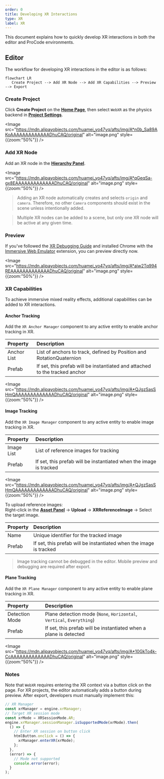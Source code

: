 ```yaml
---
order: 0  
title: Developing XR Interactions  
type: XR  
label: XR  
---  
```


This document explains how to quickly develop XR interactions in both the editor and ProCode environments.  

## Editor  

The workflow for developing XR interactions in the editor is as follows:  

```mermaid
flowchart LR
   Create Project --> Add XR Node --> Add XR Capabilities --> Preview --> Export
```  

### Create Project  

Click **Create Project** on the **[Home Page](/en/docs/interface/intro/#%E9%A6%96%E9%A1%B5)**, then select `WebXR` as the physics backend in **[Project Settings](/en/docs/interface/sidebar/#%E9%A1%B9%E7%9B%AE%E8%AE%BE%E7%BD%AE)**.  

<Image src="https://mdn.alipayobjects.com/huamei_yo47yq/afts/img/A*n0b_Sa89AKoAAAAAAAAAAAAADhuCAQ/original" alt="image.png" style={{zoom:"50%"}} />  

### Add XR Node  

Add an XR node in the **[Hierarchy Panel](/en/docs/interface/hierarchy/)**.  

<Image src="https://mdn.alipayobjects.com/huamei_yo47yq/afts/img/A*qGeqSa-gx8EAAAAAAAAAAAAADhuCAQ/original" alt="image.png" style={{zoom:"50%"}} />  

> Adding an XR node automatically creates and selects `origin` and `camera`. Therefore, no other `Camera` components should exist in the scene unless intentionally added.  

> Multiple XR nodes can be added to a scene, but only one XR node will be active at any given time.  

### Preview  

If you've followed the [XR Debugging Guide](/en/docs/xr/quickStart/debug/) and installed Chrome with the [Immersive Web Emulator](https://chromewebstore.google.com/detail/immersive-web-emulator/cgffilbpcibhmcfbgggfhfolhkfbhmik) extension, you can preview directly now.  

<Image src="https://mdn.alipayobjects.com/huamei_yo47yq/afts/img/A*aiw2Tq994REAAAAAAAAAAAAADhuCAQ/original" alt="image.png" style={{zoom:"50%"}} />  

### XR Capabilities  

To achieve immersive mixed reality effects, additional capabilities can be added to XR interactions.  

#### Anchor Tracking  

Add the `XR Anchor Manager` component to any active entity to enable anchor tracking in XR.  

| Property        | Description                                                                 |
| :-------------- | :-------------------------------------------------------------------------- |
| Anchor List     | List of anchors to track, defined by Position and RotationQuaternion        |
| Prefab          | If set, this prefab will be instantiated and attached to the tracked anchor |

<Image src="https://mdn.alipayobjects.com/huamei_yo47yq/afts/img/A*QJgzSasSHmQAAAAAAAAAAAAADhuCAQ/original" alt="image.png" style={{zoom:"50%"}} />  

#### Image Tracking  

Add the `XR Image Manager` component to any active entity to enable image tracking in XR.  

| Property       | Description                                                                 |
| :------------- | :-------------------------------------------------------------------------- |
| Image List     | List of reference images for tracking                                       |
| Prefab         | If set, this prefab will be instantiated when the image is tracked          |

<Image src="https://mdn.alipayobjects.com/huamei_yo47yq/afts/img/A*QJgzSasSHmQAAAAAAAAAAAAADhuCAQ/original" alt="image.png" style={{zoom:"50%"}} />  

To upload reference images:  
Right-click in the **[Asset Panel](/en/docs/assets/interface/)** → **Upload** → **XRReferenceImage** → Select the target image.  

| Property   | Description                                                                 |
| :--------- | :-------------------------------------------------------------------------- |
| Name       | Unique identifier for the tracked image                                     |
| Prefab     | If set, this prefab will be instantiated when the image is tracked          |  

> Image tracking cannot be debugged in the editor. Mobile preview and debugging are required after export.  

#### Plane Tracking  

Add the `XR Plane Manager` component to any active entity to enable plane tracking in XR.  

| Property       | Description                                                                 |
| :------------- | :-------------------------------------------------------------------------- |
| Detection Mode | Plane detection mode (`None`, `Horizontal`, `Vertical`, `Everything`)       |
| Prefab         | If set, this prefab will be instantiated when a plane is detected           |

<Image src="https://mdn.alipayobjects.com/huamei_yo47yq/afts/img/A*10GkTo4k-CcAAAAAAAAAAAAADhuCAQ/original" alt="image.png" style={{zoom:"50%"}} />  

### Notes  

Note that `WebXR` requires entering the XR context via a button click on the page. For XR projects, the editor automatically adds a button during preview. After export, developers must manually implement this:  

```typescript
// XR Manager  
const xrManager = engine.xrManager;  
// Target XR session mode  
const xrMode = XRSessionMode.AR;  
engine.xrManager.sessionManager.isSupportedMode(xrMode).then(  
  () => {  
    // Enter XR session on button click  
    htmlButton.onclick = () => {  
      xrManager.enterXR(xrMode);  
    };  
  },  
  (error) => {  
    // Mode not supported  
    console.error(error);  
  }  
);  
```